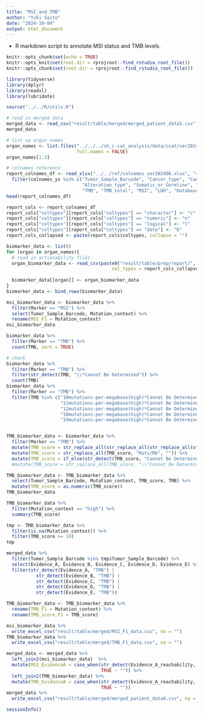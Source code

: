 ---
title: "MSI_and_TMB"
author: "Yuki Saito"
date: "2024-10-04"
output: html_document
---

- R markdown script to annotate MSI status and TMB levels.

```{r setup, include=FALSE, message=FALSE, warning=FALSE}
knitr::opts_chunk$set(echo = TRUE)
knitr::opts_knit$set(root.dir = rprojroot::find_rstudio_root_file())
knitr::opts_chunk$set(root.dir = rprojroot::find_rstudio_root_file())
```

```{r library, message=FALSE, warning=FALSE}
library(tidyverse)
library(dplyr)
library(readxl)
library(lubridate)
```

```{r source}
source("../../R/utils.R")
```

```{r read in merged data, warning=FALSE, message=FALSE}
# read in merged data
merged_data <- read_csv("result/table/merged/merged_patient_data5.csv", na = "")
merged_data
```

```{r preparation}
# list up organ names
organ_names <- list.files("../../../sh_c-cat_analysis/data/ccat/ver20240621/F1CDx/",
                          full.names = FALSE)
organ_names[1:3]

# colnames reference
report_colnames_df <- read_xlsx("../../ref/colnames_ver202406.xlsx", "report") %>% 
  filter(colnames_ys %in% c("Tumor_Sample_Barcode", "Cancer_type", "Cancer_type_last_level", "Specimen_collection_date", "Panel_name",
                            "Alteration_type", "Somatic_or_Germline", "DNA_or_RNA", "Marker", "Mutation_context", "Marker_detail",
                            "TMB", "TMB_total", "MSI", "LOH", "Database_update_date"))
head(report_colnames_df)

report_cols <- report_colnames_df
report_cols["coltypes"][report_cols["coltypes"] == "character"] <- "c"
report_cols["coltypes"][report_cols["coltypes"] == "numeric"] <- "n"
report_cols["coltypes"][report_cols["coltypes"] == "logical"] <- "l"
report_cols["coltypes"][report_cols["coltypes"] == "date"] <- "D"
report_cols_collapsed <- paste(report_cols$coltypes, collapse = "")
```

```{r biomarker data, warning=FALSE, message=FALSE}
biomarker_data <- list()
for (organ in organ_names){
  # read in actionability files
  organ_biomarker_data <- read_csv(paste0("result/table/prep/report/", organ, "/other_biomarker_data.csv"),
                                       col_types = report_cols_collapsed)
  
  biomarker_data[[organ]] <- organ_biomarker_data
}
biomarker_data <- bind_rows(biomarker_data)
```

```{r MSI}
msi_biomarker_data <- biomarker_data %>% 
  filter(Marker == "MSI") %>% 
  select(Tumor_Sample_Barcode, Mutation_context) %>% 
  rename(MSI_F1 = Mutation_context)
msi_biomarker_data
```

```{r TMB}
biomarker_data %>% 
  filter(Marker == "TMB") %>%
  count(TMB, sort = TRUE)

# check
biomarker_data %>% 
  filter(Marker == "TMB") %>% 
  filter(str_detect(TMB, "\\*Cannot Be Determined")) %>% 
  count(TMB)
biomarker_data %>% 
  filter(Marker == "TMB") %>%
  filter(TMB %in% c("10mutations-per-megabase(high)*Cannot Be Determined", 
                    "11mutations-per-megabase(high)*Cannot Be Determined",
                    "12mutations-per-megabase(high)*Cannot Be Determined",
                    "18mutations-per-megabase(high)*Cannot Be Determined",
                    "19mutations-per-megabase(high)*Cannot Be Determined"))


TMB_biomarker_data <- biomarker_data %>% 
  filter(Marker == "TMB") %>%
  mutate(TMB_score = str_replace_all(str_replace_all(str_replace_all(str_replace_all(TMB, "mutations-per-megabase", "Muts/Mb"), "Muts/Mb\\(\\)", ""), "Muts/Mb\\(high\\)", ""), "Muts/Mb\\(low\\)", "")) %>% 
  mutate(TMB_score = str_replace_all(TMB_score, "Muts/Mb", "")) %>% 
  mutate(TMB_score = if_else(str_detect(TMB_score, "Cannot Be Determined"), NA_character_, TMB_score))
  #mutate(TMB_score = str_replace_all(TMB_score, "\\*Cannot Be Determined", ""))

TMB_biomarker_data <- TMB_biomarker_data %>% 
  select(Tumor_Sample_Barcode, Mutation_context, TMB_score, TMB) %>% 
  mutate(TMB_score = as.numeric(TMB_score))
TMB_biomarker_data
```

```{r summarize}
TMB_biomarker_data %>% 
  filter(Mutation_context == "high") %>% 
  summary(TMB_score)

tmp <- TMB_biomarker_data %>% 
  filter(is.na(Mutation_context)) %>%
  filter(TMB_score >= 10)
tmp

merged_data %>% 
  filter(Tumor_Sample_Barcode %in% tmp$Tumor_Sample_Barcode) %>% 
  select(Evidence_A, Evidence_B, Evidence_C, Evidence_D, Evidence_E) %>% 
  filter(str_detect(Evidence_A, "TMB") |
           str_detect(Evidence_B, "TMB") |
           str_detect(Evidence_C, "TMB") |
           str_detect(Evidence_D, "TMB") |
           str_detect(Evidence_E, "TMB"))

TMB_biomarker_data <- TMB_biomarker_data %>% 
  rename(TMB_F1 = Mutation_context) %>% 
  rename(TMB_score_F1 = TMB_score)
```

```{r save}
msi_biomarker_data %>% 
  write_excel_csv("result/table/merged/MSI_F1_data.csv", na = "")
TMB_biomarker_data %>% 
  write_excel_csv("result/table/merged/TMB_F1_data.csv", na = "")

merged_data <- merged_data %>% 
  left_join2(msi_biomarker_data)  %>% 
  mutate(MSI_EvidenceA = case_when(str_detect(Evidence_A_reachability, "MSI_high_Somatic") ~ "MSI_high",
                                   TRUE ~ "")) %>% 
  left_join2(TMB_biomarker_data) %>% 
  mutate(TMB_EvidenceA = case_when(str_detect(Evidence_A_reachability, "TMB_high_Somatic") ~ "TMB_high",
                                   TRUE ~ ""))
merged_data %>% 
  write_excel_csv("result/table/merged/merged_patient_data6.csv", na = "")
```

```{r sessioninfo}
sessionInfo()
```
